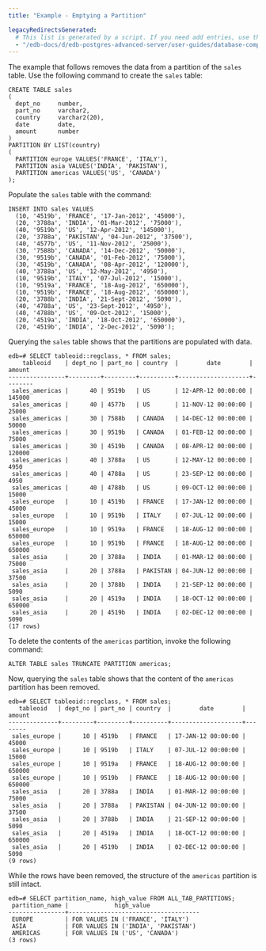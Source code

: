 ```yaml
---
title: "Example - Emptying a Partition"

legacyRedirectsGenerated:
  # This list is generated by a script. If you need add entries, use the `legacyRedirects` key.
  - "/edb-docs/d/edb-postgres-advanced-server/user-guides/database-compatibility-table-partitioning-guide/13/example_emptying_a_partition.html"
---
```


<div id="example_emptying_a_partition" class="registered_link"></div>

The example that follows removes the data from a partition of the `sales` table. Use the following command to create the `sales` table:

```text
CREATE TABLE sales
(
  dept_no     number,
  part_no     varchar2,
  country     varchar2(20),
  date        date,
  amount      number
)
PARTITION BY LIST(country)
(
  PARTITION europe VALUES('FRANCE', 'ITALY'),
  PARTITION asia VALUES('INDIA', 'PAKISTAN'),
  PARTITION americas VALUES('US', 'CANADA')
);
```

Populate the `sales` table with the command:

```text
INSERT INTO sales VALUES
  (10, '4519b', 'FRANCE', '17-Jan-2012', '45000'),
  (20, '3788a', 'INDIA', '01-Mar-2012', '75000'),
  (40, '9519b', 'US', '12-Apr-2012', '145000'),
  (20, '3788a', 'PAKISTAN', '04-Jun-2012', '37500'),
  (40, '4577b', 'US', '11-Nov-2012', '25000'),
  (30, '7588b', 'CANADA', '14-Dec-2012', '50000'),
  (30, '9519b', 'CANADA', '01-Feb-2012', '75000'),
  (30, '4519b', 'CANADA', '08-Apr-2012', '120000'),
  (40, '3788a', 'US', '12-May-2012', '4950'),
  (10, '9519b', 'ITALY', '07-Jul-2012', '15000'),
  (10, '9519a', 'FRANCE', '18-Aug-2012', '650000'),
  (10, '9519b', 'FRANCE', '18-Aug-2012', '650000'),
  (20, '3788b', 'INDIA', '21-Sept-2012', '5090'),
  (40, '4788a', 'US', '23-Sept-2012', '4950'),
  (40, '4788b', 'US', '09-Oct-2012', '15000'),
  (20, '4519a', 'INDIA', '18-Oct-2012', '650000'),
  (20, '4519b', 'INDIA', '2-Dec-2012', '5090');
```

Querying the `sales` table shows that the partitions are populated with data.

```text
edb=# SELECT tableoid::regclass, * FROM sales;
    tableoid    | dept_no | part_no | country  |        date        | amount
----------------+---------+---------+----------+--------------------+--------
 sales_americas |      40 | 9519b   | US       | 12-APR-12 00:00:00 | 145000
 sales_americas |      40 | 4577b   | US       | 11-NOV-12 00:00:00 |  25000
 sales_americas |      30 | 7588b   | CANADA   | 14-DEC-12 00:00:00 |  50000
 sales_americas |      30 | 9519b   | CANADA   | 01-FEB-12 00:00:00 |  75000
 sales_americas |      30 | 4519b   | CANADA   | 08-APR-12 00:00:00 | 120000
 sales_americas |      40 | 3788a   | US       | 12-MAY-12 00:00:00 |   4950
 sales_americas |      40 | 4788a   | US       | 23-SEP-12 00:00:00 |   4950
 sales_americas |      40 | 4788b   | US       | 09-OCT-12 00:00:00 |  15000
 sales_europe   |      10 | 4519b   | FRANCE   | 17-JAN-12 00:00:00 |  45000
 sales_europe   |      10 | 9519b   | ITALY    | 07-JUL-12 00:00:00 |  15000
 sales_europe   |      10 | 9519a   | FRANCE   | 18-AUG-12 00:00:00 | 650000
 sales_europe   |      10 | 9519b   | FRANCE   | 18-AUG-12 00:00:00 | 650000
 sales_asia     |      20 | 3788a   | INDIA    | 01-MAR-12 00:00:00 |  75000
 sales_asia     |      20 | 3788a   | PAKISTAN | 04-JUN-12 00:00:00 |  37500
 sales_asia     |      20 | 3788b   | INDIA    | 21-SEP-12 00:00:00 |   5090
 sales_asia     |      20 | 4519a   | INDIA    | 18-OCT-12 00:00:00 | 650000
 sales_asia     |      20 | 4519b   | INDIA    | 02-DEC-12 00:00:00 |   5090
(17 rows)
```

To delete the contents of the `americas` partition, invoke the following command:

```text
ALTER TABLE sales TRUNCATE PARTITION americas;
```

Now, querying the `sales` table shows that the content of the `americas` partition has been removed.

```text
edb=# SELECT tableoid::regclass, * FROM sales;
   tableoid   | dept_no | part_no | country  |        date        | amount
--------------+---------+---------+----------+--------------------+--------
 sales_europe |      10 | 4519b   | FRANCE   | 17-JAN-12 00:00:00 |  45000
 sales_europe |      10 | 9519b   | ITALY    | 07-JUL-12 00:00:00 |  15000
 sales_europe |      10 | 9519a   | FRANCE   | 18-AUG-12 00:00:00 | 650000
 sales_europe |      10 | 9519b   | FRANCE   | 18-AUG-12 00:00:00 | 650000
 sales_asia   |      20 | 3788a   | INDIA    | 01-MAR-12 00:00:00 |  75000
 sales_asia   |      20 | 3788a   | PAKISTAN | 04-JUN-12 00:00:00 |  37500
 sales_asia   |      20 | 3788b   | INDIA    | 21-SEP-12 00:00:00 |   5090
 sales_asia   |      20 | 4519a   | INDIA    | 18-OCT-12 00:00:00 | 650000
 sales_asia   |      20 | 4519b   | INDIA    | 02-DEC-12 00:00:00 |   5090
(9 rows)
```

While the rows have been removed, the structure of the `americas` partition is still intact.

```text
edb=# SELECT partition_name, high_value FROM ALL_TAB_PARTITIONS;
 partition_name |             high_value
----------------+-------------------------------------
 EUROPE         | FOR VALUES IN ('FRANCE', 'ITALY')
 ASIA           | FOR VALUES IN ('INDIA', 'PAKISTAN')
 AMERICAS       | FOR VALUES IN ('US', 'CANADA')
(3 rows)
```
